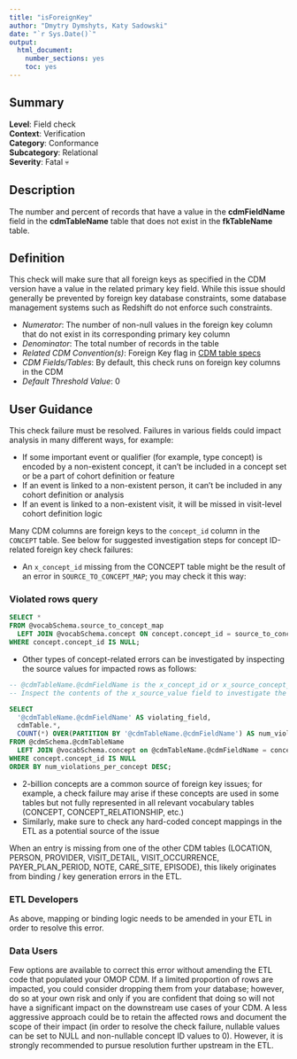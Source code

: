 ```yaml
---
title: "isForeignKey"
author: "Dmytry Dymshyts, Katy Sadowski"
date: "`r Sys.Date()`"
output:
  html_document:
    number_sections: yes
    toc: yes
---
```


## Summary

**Level**: Field check\
**Context**: Verification\
**Category**: Conformance\
**Subcategory**: Relational\
**Severity**: Fatal &#x1F480;\

## Description
The number and percent of records that have a value in the **cdmFieldName** field in the **cdmTableName** table that does not exist in the **fkTableName** table. 

## Definition
This check will make sure that all foreign keys as specified in the CDM version have a value in the related primary key field.  While this issue should generally be prevented by foreign key database constraints, some database management systems such as Redshift do not enforce such constraints.

- *Numerator*: The number of non-null values in the foreign key column that do not exist in its corresponding primary key column 
- *Denominator*: The total number of records in the table
- *Related CDM Convention(s)*: Foreign Key flag in [CDM table specs](https://ohdsi.github.io/CommonDataModel/index.html)
- *CDM Fields/Tables*: By default, this check runs on foreign key columns in the CDM
- *Default Threshold Value*: 0

## User Guidance
This check failure must be resolved. Failures in various fields could impact analysis in many different ways, for example:

- If some important event or qualifier (for example, type concept) is encoded by a non-existent concept, it can’t be included in a concept set or be a part of cohort definition or feature
- If an event is linked to a non-existent person, it can’t be included in any cohort definition or analysis
- If an event is linked to a non-existent visit, it will be missed in visit-level cohort definition logic

Many CDM columns are foreign keys to the `concept_id` column in the `CONCEPT` table.  See below for suggested investigation steps for concept ID-related foreign key check failures:

- An `x_concept_id` missing from the CONCEPT table might be the result of an error in `SOURCE_TO_CONCEPT_MAP`; you may check it this way:  

### Violated rows query
```sql
SELECT *
FROM @vocabSchema.source_to_concept_map 
  LEFT JOIN @vocabSchema.concept ON concept.concept_id = source_to_concept_map.target_concept_id
WHERE concept.concept_id IS NULL;
```

- Other types of concept-related errors can be investigated by inspecting the source values for impacted rows as follows:

```sql
-- @cdmTableName.@cdmFieldName is the x_concept_id or x_source_concept_id field in a CDM table
-- Inspect the contents of the x_source_value field to investigate the source of the error

SELECT 
  '@cdmTableName.@cdmFieldName' AS violating_field,  
  cdmTable.*,
  COUNT(*) OVER(PARTITION BY '@cdmTableName.@cdmFieldName') AS num_violations_per_concept
FROM @cdmSchema.@cdmTableName  
  LEFT JOIN @vocabSchema.concept on @cdmTableName.@cdmFieldName = concept.concept_id  
WHERE concept.concept_id IS NULL
ORDER BY num_violations_per_concept DESC; 
```

- 2-billion concepts are a common source of foreign key issues; for example, a check failure may arise if these concepts are used in some tables but not fully represented in all relevant vocabulary tables (CONCEPT, CONCEPT_RELATIONSHIP, etc.)
- Similarly, make sure to check any hard-coded concept mappings in the ETL as a potential source of the issue 

When an entry is missing from one of the other CDM tables (LOCATION, PERSON, PROVIDER, VISIT_DETAIL, VISIT_OCCURRENCE, PAYER_PLAN_PERIOD, NOTE, CARE_SITE, EPISODE), this likely originates from binding / key generation errors in the ETL.

### ETL Developers
As above, mapping or binding logic needs to be amended in your ETL in order to resolve this error.

### Data Users
Few options are available to correct this error without amending the ETL code that populated your OMOP CDM. If a limited proportion of rows are impacted, you could consider dropping them from your database; however, do so at your own risk and only if you are confident that doing so will not have a significant impact on the downstream use cases of your CDM. A less aggressive approach could be to retain the affected rows and document the scope of their impact (in order to resolve the check failure, nullable values can be set to NULL and non-nullable concept ID values to 0). However, it is strongly recommended to pursue resolution further upstream in the ETL.